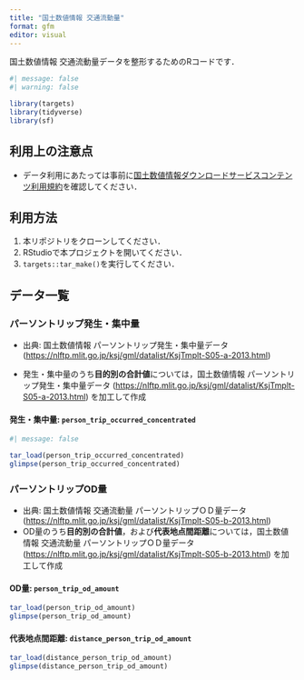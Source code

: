 ```yaml
---
title: "国土数値情報 交通流動量"
format: gfm
editor: visual
---
```


国土数値情報 交通流動量データを整形するためのRコードです．

```r
#| message: false
#| warning: false

library(targets)
library(tidyverse)
library(sf)

```

## 利用上の注意点

-   データ利用にあたっては事前に[国土数値情報ダウンロードサービスコンテンツ利用規約](https://nlftp.mlit.go.jp/ksj/other/agreement.html)を確認してください．

## 利用方法

1.  本リポジトリをクローンしてください．
2.  RStudioで本プロジェクトを開いてください．
3.  `targets::tar_make()`を実行してください．

## データ一覧

### パーソントリップ発生・集中量

-   出典: 国土数値情報 パーソントリップ発生・集中量データ (<https://nlftp.mlit.go.jp/ksj/gml/datalist/KsjTmplt-S05-a-2013.html>)

-   発生・集中量のうち**目的別の合計値**については，国土数値情報 パーソントリップ発生・集中量データ (<https://nlftp.mlit.go.jp/ksj/gml/datalist/KsjTmplt-S05-a-2013.html>) を加工して作成

#### 発生・集中量: `person_trip_occurred_concentrated`

```r
#| message: false

tar_load(person_trip_occurred_concentrated)
glimpse(person_trip_occurred_concentrated)

```

### パーソントリップOD量

-   出典: 国土数値情報 交通流動量 パーソントリップＯＤ量データ (<https://nlftp.mlit.go.jp/ksj/gml/datalist/KsjTmplt-S05-b-2013.html>)
-   OD量のうち**目的別の合計値**，および**代表地点間距離**については，国土数値情報 交通流動量 パーソントリップＯＤ量データ (<https://nlftp.mlit.go.jp/ksj/gml/datalist/KsjTmplt-S05-b-2013.html>) を加工して作成

#### OD量: `person_trip_od_amount`

```r
tar_load(person_trip_od_amount)
glimpse(person_trip_od_amount)
```

#### 代表地点間距離: `distance_person_trip_od_amount`

```r
tar_load(distance_person_trip_od_amount)
glimpse(distance_person_trip_od_amount)
```
